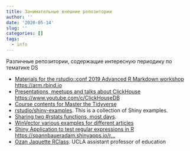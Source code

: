 ```yaml
---
title: Занимательные внешние репозитории
author: ''
date: '2020-05-14'
slug: ''
categories: []
tags:
  - info
---
```


Различные репозитории, содержащие интересную периодику по тематике DS

- [Materials for the rstudio::conf 2019 Advanced R Markdown workshop https://arm.rbind.io](https://github.com/rstudio-education/arm-workshop-rsc2019)
- [Presentations, meetups and talks about ClickHouse https://www.youtube.com/c/ClickHouseDB](https://github.com/ClickHouse/clickhouse-presentations)
- [Course contents for Master the Tidyverse](https://github.com/rstudio/master-the-tidyverse)
- [rstudio/shiny-examples](https://github.com/rstudio/shiny-examples). This is a collection of Shiny examples.
- [Sharing two #rstats functions, most days](https://github.com/sharlagelfand/twofunctionsmostdays).
- [WinVector various examples for different articles](https://github.com/WinVector/Examples)
- [Shiny Application to test regular expressions in R https://spannbaueradam.shinyapps.io/r…](https://github.com/AdamSpannbauer/r_regex_tester_app)
- [Ozan Jaquette RClass](https://github.com/ozanj/rclass). UCLA assistant professor of education